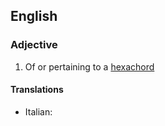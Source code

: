 ==English==

===Adjective===
{{en-adj|-}}

# {{label|en|music}} Of or pertaining to a [[hexachord]]

====Translations====
{{trans-top|hexachordal}}
* Italian: {{t|it|esacordale}}
{{trans-mid}}
{{trans-bottom}}